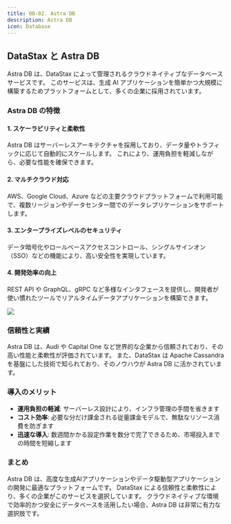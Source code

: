 ```yaml
---
title: 00-02. Astra DB
description: Astra DB
icon: Database
---
```


## DataStax と Astra DB

Astra DB は、DataStax によって管理されるクラウドネイティブなデータベースサービスです。
このサービスは、生成 AI アプリケーションを簡単かつ大規模に構築するためプラットフォームとして、多くの企業に採用されています。

### Astra DB の特徴

#### 1. スケーラビリティと柔軟性

Astra DB はサーバーレスアーキテクチャを採用しており、データ量やトラフィックに応じて自動的にスケールします。
これにより、運用負担を軽減しながら、必要な性能を確保できます。

#### 2. マルチクラウド対応

AWS、Google Cloud、Azure などの主要クラウドプラットフォームで利用可能で、複数リージョンやデータセンター間でのデータレプリケーションをサポートします。

#### 3. エンタープライズレベルのセキュリティ

データ暗号化やロールベースアクセスコントロール、シングルサインオン（SSO）などの機能により、高い安全性を実現しています。

#### 4. 開発効率の向上

REST API や GraphQL、gRPC など多様なインタフェースを提供し、開発者が使い慣れたツールでリアルタイムデータアプリケーションを構築できます。

![](/02-hands-on/02-movie-recommendations-app/00_02_astra_db/astra_db_main_features.svg)

### 信頼性と実績

Astra DB は、Audi や Capital One など世界的な企業から信頼されており、その高い性能と柔軟性が評価されています。
また、DataStax は Apache Cassandra を基盤にした技術で知られており、そのノウハウが Astra DB に活かされています。

### 導入のメリット

- **運用負担の軽減**: サーバーレス設計により、インフラ管理の手間を省きます
- **コスト効率**: 必要な分だけ課金される従量課金モデルで、無駄なリソース消費を防ぎます
- **迅速な導入**: 数週間かかる設定作業を数分で完了できるため、市場投入までの時間を短縮します

### まとめ

Astra DB は、高度な生成AIアプリケーションやデータ駆動型アプリケーションの開発に最適なプラットフォームです。
DataStax による信頼性と柔軟性により、多くの企業がこのサービスを選択しています。
クラウドネイティブな環境で効率的かつ安全にデータベースを活用したい場合、Astra DB は非常に有力な選択肢です。
